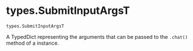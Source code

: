 # types.SubmitInputArgsT { #chatlas.types.SubmitInputArgsT }

`types.SubmitInputArgsT`

A TypedDict representing the arguments that can be passed to the `.chat()`
method of a [](`~chatlas.Chat`) instance.